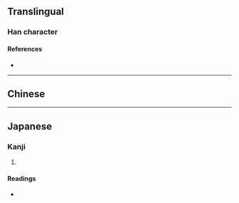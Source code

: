 {{character info}}
==Translingual==

===Han character===
{{Han char|rn=75|rad=木|as=10|sn=14|four=|canj=DKRB|ids=⿰木𠳮}}

====References====
* {{Han ref|kx=0546.251|dkj=15351|hdz=80020.180|uh=69D7|ud=27095}}

----

==Chinese==
{{zh-see|橋|v}}

----

==Japanese==

===Kanji===
{{ja-kanji|grade=|rs=木10}}

# {{rfdef|ja|sort=木10}}

====Readings====
* {{ja-readings|on=きょう|kun=はし-}}